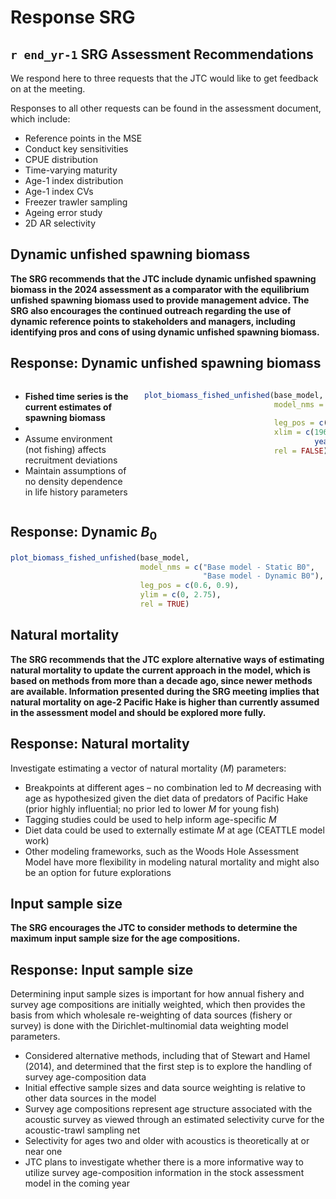 # Response SRG
## `r end_yr-1` SRG Assessment Recommendations

We respond here to three requests that the JTC would like to get
feedback on at the meeting.

Responses to all other requests can be found in the assessment document, which include:

* Reference points in the MSE
* Conduct key sensitivities
* CPUE distribution
* Time-varying maturity
* Age-1 index distribution
* Age-1 index CVs
* Freezer trawler sampling
* Ageing error study
* 2D AR selectivity  

## Dynamic unfished spawning biomass

**The SRG recommends that the JTC include dynamic unfished spawning biomass
in the 2024 assessment as a comparator with the equilibrium unfished spawning
biomass used to provide management advice. The SRG also encourages the
continued outreach regarding the use of dynamic reference points to stakeholders
and managers, including identifying pros and cons of using dynamic unfished
spawning biomass.**

## **Response**: Dynamic unfished spawning biomass
:::::: {.columns}
::: {.column width="40%"}
* **Fished time series is the current estimates of spawning biomass**
* \textcolor{red}{Unfished time series removes fishing mortality from modeled
  population dynamics, thereby directly showing the influence due to fishing}
* Assume environment (not fishing) affects recruitment deviations
* Maintain assumptions of no density dependence in life history parameters
:::

::: {.column width="60%"}
```r
plot_biomass_fished_unfished(base_model,
                             model_nms = c("Base model - Fished",
                                           "Base model - Unfished"),
                             leg_pos = c(0.6, 0.9),
                             xlim = c(1963,
                                      year(Sys.time())),
                             rel = FALSE)
```
:::
::::::

## **Response**: Dynamic $B_0$
```r
plot_biomass_fished_unfished(base_model,
                             model_nms = c("Base model - Static B0",
                                           "Base model - Dynamic B0"),
                             leg_pos = c(0.6, 0.9),
                             ylim = c(0, 2.75),
                             rel = TRUE)
```

## Natural mortality

**The SRG recommends that the JTC explore alternative ways of estimating natural
mortality to update the current approach in the model, which is based on methods
from more than a decade ago, since newer methods are available. Information
presented during the SRG meeting implies that natural mortality on age-2 Pacific
Hake is higher than currently assumed in the assessment model and should be
explored more fully.**

## **Response**: Natural mortality

Investigate estimating a vector of natural mortality (*M*) parameters:

* Breakpoints at different ages -- no combination led to *M* decreasing with age as hypothesized given the diet data of predators of Pacific Hake (prior highly influential; no prior led to lower *M* for young fish)
* Tagging studies could be used to help inform age-specific *M*
* Diet data could be used to externally estimate *M* at age (CEATTLE model work)
* Other modeling frameworks, such as the Woods Hole Assessment Model have more
  flexibility in modeling natural mortality and might also be an option
  for future explorations

## Input sample size

**The SRG encourages the JTC to consider methods to determine the maximum
input sample size for the age compositions.**

## **Response**: Input sample size

Determining input sample sizes is important for how annual fishery and
survey age compositions are initially weighted, which then provides the basis from
which wholesale re-weighting of data sources (fishery or survey) is done with the
Dirichlet-multinomial data weighting model parameters.
 
* Considered alternative methods, including that of Stewart and Hamel (2014), and
  determined that the first step is to explore the handling of survey
  age-composition data
* Initial effective sample sizes and data source weighting is relative to other
  data sources in the model
* Survey age compositions represent age structure associated with the acoustic survey
  as viewed through an estimated selectivity curve for the acoustic-trawl sampling net
* Selectivity for ages two and older with acoustics is theoretically at or near one
* JTC plans to investigate whether there is a more informative way to utilize survey
  age-composition information in the stock assessment model in the coming year
